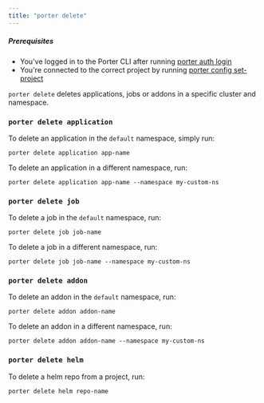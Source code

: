 ```yaml
---
title: "porter delete"
---
```


##### Prerequisites

* You've logged in to the Porter CLI after running [porter auth login](/enterprise/cli/command-reference/porter-auth)
* You're connected to the correct project by running [porter config set-project](/enterprise/cli/command-reference/porter-config)

  
`porter delete` deletes applications, jobs or addons in a specific cluster and namespace.

### `porter delete application`[](#porter-delete-application "Direct link to heading")

To delete an application in the `default` namespace, simply run:

```
porter delete application app-name

```

To delete an application in a different namespace, run:

```
porter delete application app-name --namespace my-custom-ns

```

### `porter delete job`[](#porter-delete-job "Direct link to heading")

To delete a job in the `default` namespace, run:

```
porter delete job job-name

```

To delete a job in a different namespace, run:

```
porter delete job job-name --namespace my-custom-ns

```

### `porter delete addon`[](#porter-delete-addon "Direct link to heading")

To delete an addon in the `default` namespace, run:

```
porter delete addon addon-name

```

To delete an addon in a different namespace, run:

```
porter delete addon addon-name --namespace my-custom-ns

```

### `porter delete helm`[](#porter-delete-helm "Direct link to heading")

To delete a helm repo from a project, run:

```
porter delete helm repo-name

```